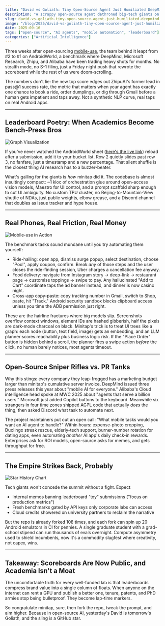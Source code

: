 ```yaml
---
title: "David vs Goliath: Tiny Open-Source Agent Just Humiliated DeepMind, Microsoft, Alibaba, and Zhipu"
description: "A scrappy open-source agent dethroned big-tech giants on AndroidWorld. No billion-dollar PR budget, just pure performance."
slug: david-vs-goliath-tiny-open-source-agent-just-humiliated-deepmind-microsoft-alibaba-and-zhipu
image: "/blog/2025/david-vs-goliath-tiny-open-source-agent-just-humiliated-deepmind-microsoft-alibaba-and-zhipu.webp"
date: 2025-09-16
tags: ["open-source", "AI agents", "mobile automation", "leaderboard"]
categories: ["Artificial Intelligence"]
---
```


Three weeks after open-sourcing [mobile-use](https://github.com/minitap-ai/mobile-use), the team behind it leapt from #2 to #1 on AndroidWorld, a benchmark where DeepMind, Microsoft Research, Zhipu, and Alibaba have been trading heavy shots for months. No stealth mode, no S-1 filing, just a Friday night push that rewrote the scoreboard while the rest of us were doom-scrolling.

The numbers don't lie: the new top score edges out ZhipuAI's former lead in pass@1 success rate, the metric that matters when your agent has exactly one chance to book a ride, order dumplings, or dig through Gmail before a human gets impatient and taps away. Not a synthetic NLP curve, real taps on real Android apps.

---

## Leaderboard Poetry: When Academics Become Bench-Press Bros

![Graph Visualization](/blog/2025/open-source-ai-agent-surpasses-deepmind-microsoft-zhipu-ai-and-alibaba-on-androidworld-leaderboard_graph-visualization.png)

If you've never watched the AndroidWorld sheet ([here's the live link](https://docs.google.com/spreadsheets/d/1cchzP9dlTZ3WXQTfYNhh3avxoLipqHN75v1Tb86uhHo/edit?pli=1&gid=0#gid=0)) reload after a submission, add it to your bucket list. Row 2 quietly slides past row 3, no fanfare, just a timestamp and a new percentage. That silent shuffle is the closest thing AI research has to a buzzer-beater.

What's galling for the giants is *how* minitap did it. The codebase is almost insultingly compact: ~1 kloc of orchestration glue around open-access vision models, Maestro for UI control, and a prompt scaffold sharp enough to cut UI ambiguity. No custom TPU cluster, no Beijing-to-Mountain-View shuttle of NDAs, just public weights, elbow grease, and a Discord channel that doubles as issue tracker and hype house.


---

## Real Phones, Real Friction, Real Money

![Mobile-use in Action](/blog/2025/open-source-ai-agent-surpasses-deepmind-microsoft-zhipu-ai-and-alibaba-on-androidworld-leaderboard_mobile-use-in-action.png)

The benchmark tasks sound mundane until you try automating them yourself:

- Ride-hailing: open app, dismiss surge popup, select destination, choose "Pool", apply coupon, confirm. Break *any* of those steps and the user closes the ride-finding session, Uber charges a cancellation fee anyway.
- Food delivery: navigate from Instagram story → deep-link → restaurant page → customise toppings → swipe to pay. Any hallucinated "Add to Cart" coordinate taps the ad banner instead, and dinner is now casino night.
- Cross-app copy-paste: copy tracking number in Gmail, switch to Shop, paste, hit "Track." Android security sandbox blocks clipboard access unless you time the ADB permission just right.

These are the hairline fractures where big models slip. Screenshots overflow context windows, element IDs are hashed gibberish, half the pixels are dark-mode charcoal on black. Minitap's trick is to treat UI trees like a graph: each node (button, text field, image) gets an embedding, and an LLM planner scores reachability plus business logic risk. If the "Place Order" button is hidden behind a scroll, the planner fires a swipe action *before* the click, no human barely notices, most agents timeout.

---

## Open-Source Sniper Rifles vs. PR Tanks

Why this stings: every company they leap-frogged has a marketing budget larger than minitap's cumulative server invoice. DeepMind issued three press releases this year about "mobile AI for everyone." Alibaba's Cloud intelligence head spoke at MWC 2025 about "agents that serve a billion users." Microsoft just added Copilot buttons to the keyboard. Meanwhile six strangers in four time zones shipped AGPL code that actually *does* the thing, then asked Discord what task to automate next.

The project maintainers put out an open call: "What mobile tasks would you want an AI agent to handle?" Within hours: expense-photo cropping, Duolingo streak rescue, elderly-tech support, burner-number rotation for dating apps, even automating *another* AI app's daily check-in rewards. Enterprises ask for ROI models, open-source asks for memes, and gets throughput for free.

---

## The Empire Strikes Back, Probably

![Star History Chart](/blog/2025/open-source-ai-agent-surpasses-deepmind-microsoft-zhipu-ai-and-alibaba-on-androidworld-leaderboard_project-banner.jpg)

Tech giants won't concede the summit without a fight. Expect:  
- Internal memos banning leaderboard "toy" submissions ("focus on production metrics")  
- Fresh benchmarks gated by API keys only corporate labs can access  
- Cloud credits showered on university partners to reclaim the narrative  

But the repo is already forked 108 times, and each fork can spin up 20 Android emulators in CI for pennies. A single graduate student with a grad-school stipend can run thousands of evals overnight. Compute asymmetry used to shield incumbents, now it's a commodity slugfest where creativity, not capex, wins.

---

## Takeaway: Scoreboards Are Now Public, and Academia Isn't a Moat

The uncomfortable truth for every well-funded lab is that leaderboards compress brand value into a single column of floats. When anyone on the internet can rent a GPU and publish a better one, tenure, patents, and PhD armies stop being bulletproof. They become lap-time markers.

So congratulate minitap, sure, then fork the repo, tweak the prompt, and aim higher. Because in open-source AI, yesterday's David is tomorrow's Goliath, and the sling is a GitHub star.